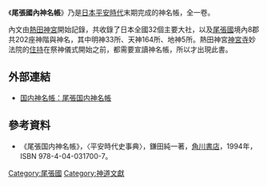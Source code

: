 《'''尾張國內神名帳'''》乃是[[日本|日本]][[平安時代|平安時代]]末期完成的神名帳，全一卷。

內文由[[熱田神宮|熱田神宮]]開始記錄，共收錄了日本全國32個主要大社，以及[[尾張國|尾張國]]境內8郡共202座神階與神名，其中明神33所、天神164所、地神5所。熱田神宮[[神宮寺|神宮寺]]妙法院的[[住持|住持]]在祭神儀式開始之前，都需要宣讀神名帳，所以才出現此書。

== 外部連結 ==
* {{ja}}[http://www.genbu.net/engi/k_owari.htm 国内神名帳：尾張国内神名帳] {{Wayback|url=http://www.genbu.net/engi/k_owari.htm |date=20120524093708 }}

== 參考資料 ==
* 《尾張国内神名帳》，〈平安時代史事典〉，鎌田純一著，[[角川書店|角川書店]]，1994年，ISBN 978-4-04-031700-7。
{{Reflist}}

[[Category:尾張國|Category:尾張國]]
[[Category:神道文獻|Category:神道文獻]]